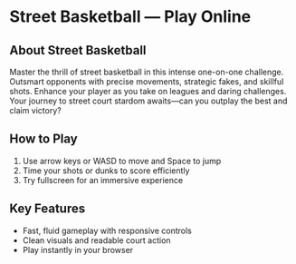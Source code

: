 # Street Basketball — Play Online

## About Street Basketball

Master the thrill of street basketball in this intense one-on-one challenge. Outsmart opponents with precise movements, strategic fakes, and skillful shots. Enhance your player as you take on leagues and daring challenges. Your journey to street court stardom awaits—can you outplay the best and claim victory?

## How to Play

1. Use arrow keys or WASD to move and Space to jump
2. Time your shots or dunks to score efficiently
3. Try fullscreen for an immersive experience

## Key Features

- Fast, fluid gameplay with responsive controls
- Clean visuals and readable court action
- Play instantly in your browser
